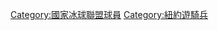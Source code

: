 {{categoryTOC}}
{{Commons category|New York Rangers players}}

[[Category:國家冰球聯盟球員|Category:國家冰球聯盟球員]]
[[Category:紐約遊騎兵|Category:紐約遊騎兵]]